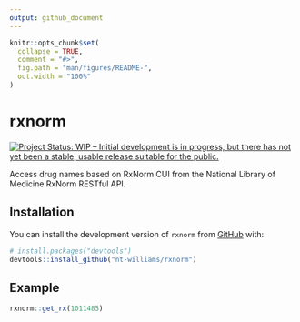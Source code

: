 ```yaml
---
output: github_document
---
```


<!-- README.md is generated from README.Rmd. Please edit that file -->

```r
knitr::opts_chunk$set(
  collapse = TRUE,
  comment = "#>",
  fig.path = "man/figures/README-",
  out.width = "100%"
)
```

# rxnorm

<!-- badges: start -->
[![Project Status: WIP – Initial development is in progress, but there has not yet been a stable, usable release suitable for the public.](https://www.repostatus.org/badges/latest/wip.svg)](https://www.repostatus.org/#wip)
<!-- badges: end -->

Access drug names based on RxNorm CUI from the National Library of Medicine RxNorm RESTful API.

## Installation

You can install the development version of `rxnorm` from [GitHub](https://github.com/) with:

``` r
# install.packages("devtools")
devtools::install_github("nt-williams/rxnorm")
```

## Example

```r
rxnorm::get_rx(1011485)
```


